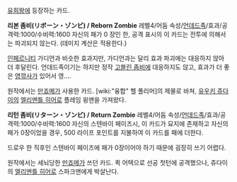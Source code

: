 [[유희왕]]에 등장하는 카드.

'''리본 좀비(リボーン・ゾンビ) / Reborn Zombie'''
레벨4/어둠 속성/[[언데드족]]/효과/공격력:1000/수비력:1600
자신의 패가 0 장인 한, 공격 표시의 이 카드는 전투에 의해서는 파괴되지 않는다. (데미지 계산은 적용한다.)

[[인페르니티]] 가디언과 비슷한 효과지만, 가디언과는 달리 효과 파괴에는 대응하지 않아 더 후달린다. 언데드족이기는 하지만 정작 [[고블린 좀비]]에 대응하지도 않고, 효과가 더 좋은 [[영깎사]]가 있어서 영....

원작에서는 [[만죠메]]가 사용한 카드. [wiki:"융합" 헬 폴리머]의 제물로 바쳐, [[유우키 쥬다이]]의 [[엘리멘틀 히어로]] 플레임 윙맨을 가져왔다.

'''리턴 좀비(リターン・ゾンビ) / Return Zombie'''
레벨4/어둠 속성/[[언데드족]]/효과/공격력:1000/수비력:1600
자신의 스텐바이 페이즈시, 이 카드가 묘지에 존재하고 자신의 패가 0장이었을 경우, 500 라이프 포인트를 지불하여 이 카드를 패에 더한다.

드로우 한 직후인 스텐바이 페이즈에 패가 0장이어야 하기 때문에 굉장히 쓰기 어렵다.

원작에서는 세뇌당한 [[만죠메]]가 쓰던 카드. 퀵 어택으로 선공 첫턴에 공격했으나, 쥬다이의 [[엘리멘틀 히어로]] 스파크맨에게 박살난다.
